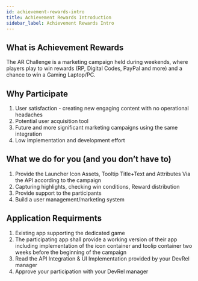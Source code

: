 ```yaml
---
id: achievement-rewards-intro
title: Achievement Rewards Introduction
sidebar_label: Achievement Rewards Intro
---
```


## What is Achievement Rewards
The AR Challenge is a marketing campaign held during weekends, where players play to win rewards (RP, Digital Codes, PayPal and more) and a chance to win a Gaming Laptop/PC.

## Why Participate
1. User satisfaction - creating new engaging content with no operational headaches
2. Potential user acquisition tool
3. Future and more significant marketing campaigns using the same integration
4. Low implementation and development effort

## What we do for you (and you don’t have to)
1. Provide the Launcher Icon Assets, Tooltip Title+Text and Attributes Via the API according to the campaign
2. Capturing highlights, checking win conditions, Reward distribution
3. Provide support to the participants
4. Build a user management/marketing system

## Application Requirments
1. Existing app supporting the dedicated game
2. The participating app shall provide a working version of their app including  implementation of the icon container and toolip container two weeks before the beginning of the campaign
3. Read the API Integration & UI Implementation provided by your DevRel manager
4. Approve your participation with your DevRel manager
